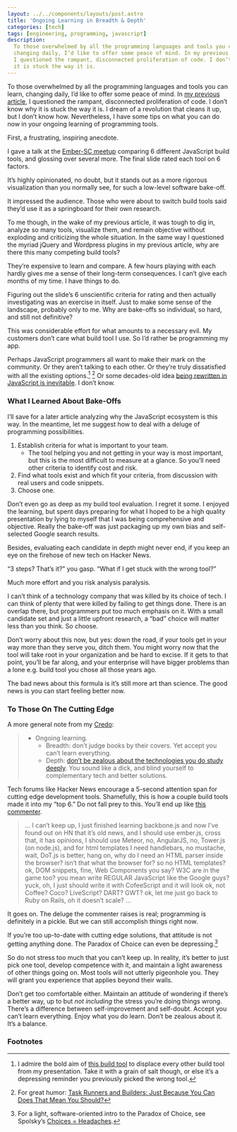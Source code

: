 ```yaml
---
layout: ../../components/layouts/post.astro
title: 'Ongoing Learning in Breadth & Depth'
categories: [tech]
tags: [engineering, programming, javascript]
description:
  To those overwhelmed by all the programming languages and tools you can learn,
  changing daily, I’d like to offer some peace of mind. In my previous article,
  I questioned the rampant, disconnected proliferation of code. I don’t know why
  it is stuck the way it is.
---
```


To those overwhelmed by all the programming languages and tools you can learn,
changing daily, I’d like to offer some peace of mind. In [my previous
article][Don’t Learn to Code, Learn to Program Instead - But Come Back In 10 Years],
I questioned the rampant, disconnected proliferation of code. I don’t know why
it is stuck the way it is. I dream of a revolution that cleans it up, but I
don’t know how. Nevertheless, I have some tips on what you can do now in your
ongoing learning of programming tools.

First, a frustrating, inspiring anecdote.

I gave a talk at the [Ember-SC meetup] comparing 6 different JavaScript build
tools, and glossing over several more. The final slide rated each tool on 6
factors.

<div class='mt-4'>
  <script
    async
    class='speakerdeck-embed'
    data-slide='41'
    data-id='724a7e007bd6013119ba66337b7b74ec'
    data-ratio='1.77469670710572'
    src='//speakerdeck.com/assets/embed.js'
  ></script>
</div>

It’s highly opinionated, no doubt, but it stands out as a more rigorous
visualization than you normally see, for such a low-level software bake-off.

It impressed the audience. Those who were about to switch build tools said
they’d use it as a springboard for their own research.

To me though, in the wake of my previous article, it was tough to dig in,
analyze so many tools, visualize them, and remain objective without exploding
and criticizing the whole situation. In the same way I questioned the myriad
jQuery and Wordpress plugins in my previous article, why are there this many
competing build tools?

They’re expensive to learn and compare. A few hours playing with each hardly
gives me a sense of their long-term consequences. I can’t give each months of my
time. I have things to do.

Figuring out the slide’s 6 unscientific criteria for rating and then actually
investigating was an exercise in itself. Just to make some sense of the
landscape, probably only to me. Why are bake-offs so individual, so hard, and
still not definitive?

This was considerable effort for what amounts to a necessary evil. My customers
don’t care what build tool I use. So I’d rather be programming my app.

Perhaps JavaScript programmers all want to make their mark on the community. Or
they aren’t talking to each other. Or they’re truly dissatisfied with all the
existing options.[^1] [^2] Or some decades-old idea [being rewritten in
JavaScript is inevitable][The Principle of Least Power]. I don’t know.

### What I Learned About Bake-Offs

I’ll save for a later article analyzing why the JavaScript ecosystem is this
way. In the meantime, let me suggest how to deal with a deluge of programming
possibilities.

1. Establish criteria for what is important to your team.
   - The tool helping you and not getting in your way is most important, but
     this is the most difficult to measure at a glance. So you’ll need other
     criteria to identify cost and risk.
2. Find what tools exist and which fit your criteria, from discussion with real
   users and code snippets.
3. Choose one.

Don’t even go as deep as my build tool evaluation. I regret it some. I enjoyed
the learning, but spent days preparing for what I hoped to be a high quality
presentation by lying to myself that I was being comprehensive and objective.
Really the bake-off was just packaging up my own bias and self-selected Google
search results.

Besides, evaluating each candidate in depth might never end, if you keep an eye
on the firehose of new tech on Hacker News.

“3 steps? That’s it?” you gasp. “What if I get stuck with the wrong tool?”

Much more effort and you risk analysis paralysis.

I can’t think of a technology company that was killed by its choice of tech. I
can think of plenty that were killed by failing to get things done. There is an
overlap there, but programmers put too much emphasis on it. With a small
candidate set and just a little upfront research, a “bad” choice will matter
less than you think. So choose.

Don’t worry about this now, but yes: down the road, if your tools get in your
way more than they serve you, ditch them. You might worry now that the tool will
take root in your organization and be hard to excise. If it gets to that point,
you’ll be far along, and your enterprise will have bigger problems than a lone
e.g. build tool you chose all those years ago.

The bad news about this formula is it’s still more art than science. The good
news is you can start feeling better now.

### To Those On The Cutting Edge

A more general note from my [Credo]:

> - Ongoing learning.
>   - Breadth: don’t judge books by their covers. Yet accept you can’t learn
>     everything.
>   - Depth:
>     [don’t be zealous about the technologies you do study deeply](http://prog21.dadgum.com/128.html).
>     You sound like a dick, and blind yourself to complementary tech and better
>     solutions.

Tech forums like Hacker News encourage a 5-second attention span for cutting
edge development tools. Shamefully, this is how a couple build tools made it
into my “top 6.” Do not fall prey to this. You’ll end up like
[this commenter](http://www.zemanta.com/blog/i-bet-you-over-engineered-your-startup/#comment-685047168).

> … I can’t keep up, I just finished learning backbone.js and now I’ve found out
> on HN that it’s old news, and I should use ember.js, cross that, it has
> opinions, I should use Meteor, no, AngularJS, no, Tower.js (on node.js), and
> for html templates I need handlebars, no mustache, wait, DoT.js is better,
> hang on, why do I need an HTML parser inside the browser? isn’t that what the
> browser for? so no HTML templates? ok, DOM snippets, fine, Web Components you
> say? W3C are in the game too? you mean write REGULAR JavaScript like the
> Google guys? yuck, oh, I just should write it with CofeeScript and it will
> look ok, not Coffee? Coco? LiveScript? DART? GWT? ok, let me just go back to
> Ruby on Rails, oh it doesn’t scale? …

It goes on. The deluge the commenter raises is real; programming is definitely
in a pickle. But we can still accomplish things right now.

If you’re too up-to-date with cutting edge solutions, that attitude is not
getting anything done. The Paradox of Choice can even be depressing.[^3]

So do not stress too much that you can’t keep up. In reality, it’s better to
just pick one tool, develop competence with it, and maintain a light awareness
of other things going on. Most tools will not utterly pigeonhole you. They will
grant you experience that applies beyond their walls.

Don’t get too comfortable either. Maintain an attitude of wondering if there’s a
better way, up to but _not including_ the stress you’re doing things wrong.
There’s a difference between self-improvement and self-doubt. Accept you can’t
learn everything. Enjoy what you do learn. Don’t be zealous about it. It’s a
balance.

### Footnotes

[^1]:
    I admire the bold aim of [this build tool][Broccoli: First Beta Release] to
    displace every other build tool from my presentation. Take it with a grain
    of salt though, or else it’s a depressing reminder you previously picked the
    wrong tool.

[^2]:
    For great humor: [Task Runners and Builders: Just Because You Can Does That
    Mean You Should?]

[^3]:
    For a light, software-oriented intro to the Paradox of Choice, see Spolsky’s
    [Choices = Headaches].

[Don’t Learn to Code, Learn to Program Instead - But Come Back In 10 Years]:
  /posts/dont-learn-to-code-learn-to-program-but-come-back-in-10-years/
[Ember-SC meetup]: http://www.meetup.com/Ember-SC/events/159041272/
[The Principle of Least Power]:
  http://www.codinghorror.com/blog/2007/07/the-principle-of-least-power.html
[Credo]: /posts/credo/
[Broccoli: First Beta Release]:
  http://www.solitr.com/blog/2014/02/broccoli-first-release/
[Task Runners and Builders: Just Because You Can Does That Mean You Should?]:
  https://medium.com/cool-code-pal/d8eeefdc4395
[Choices = Headaches]: http://www.joelonsoftware.com/items/2006/11/21.html
